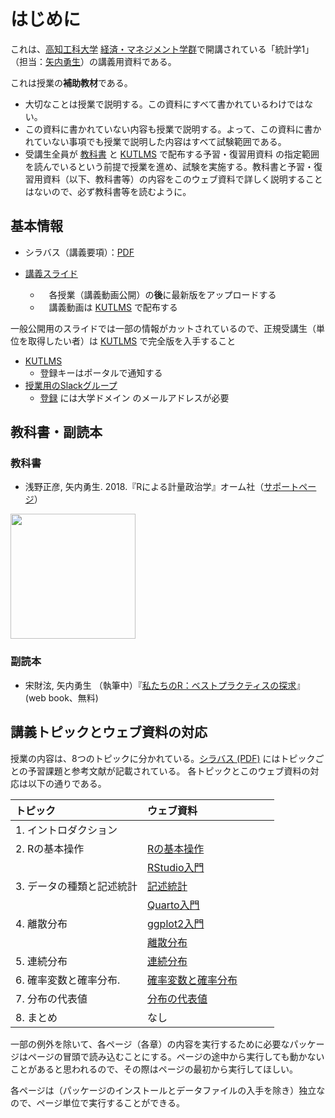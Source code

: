 # はじめに

これは、[高知工科大学](https://www.kochi-tech.ac.jp/) [経済・マネジメント学群](https://www.kochi-tech.ac.jp/academics/mng/)で開講されている「統計学1」（担当：[矢内勇生](https://yukiyanai.github.io/jp/)）の講義用資料である。


:::callout-warning
これは授業の**補助教材**である。

- 大切なことは授業で説明する。この資料にすべて書かれているわけではない。
- この資料に書かれていない内容も授業で説明する。よって、この資料に書かれていない事項でも授業で説明した内容はすべて試験範囲である。
- 受講生全員が [教科書](index.html#sec-textbook) と [KUTLMS](https://lms.kochi-tech.ac.jp/course/view.php?id=3195) で配布する予習・復習用資料 の指定範囲を読んでいるという前提で授業を進め、試験を実施する。教科書と予習・復習用資料（以下、教科書等）の内容をこのウェブ資料で詳しく説明することはないので、必ず教科書等を読むように。
:::

 
## 基本情報 {#sec-basicinfo}

-   シラバス（講義要項）：[PDF](https://yukiyanai.github.io/jp/classes/stat1/docs/syllabus-stat1_2023-1Q.pdf)

-   [講義スライド](https://drive.google.com/drive/folders/16qxZoX7a8GcxbmMmt5582_xd2vpcXiCi?usp=share_link)
    - 　各授業（講義動画公開）の**後**に最新版をアップロードする
    - 　講義動画は [KUTLMS](https://lms.kochi-tech.ac.jp/course/view.php?id=3195) で配布する
    
:::callout-warning
一般公開用のスライドでは一部の情報がカットされているので、正規受講生（単位を取得したい者）は [KUTLMS](https://lms.kochi-tech.ac.jp/course/view.php?id=3195) で完全版を入手すること
:::

-   [KUTLMS](https://lms.kochi-tech.ac.jp/course/view.php?id=3195)
    -   登録キーはポータルで通知する
-   [授業用のSlackグループ](https://kut-stat1-2023.slack.com)
    -   [登録](https://join.slack.com/t/kut-stat1-2023/signup) には大学ドメイン のメールアドレスが必要

## 教科書・副読本 {#sec-refs}

### 教科書 {#sec-textbook}

- 浅野正彦, 矢内勇生. 2018.『Rによる計量政治学』オーム社（[サポートページ](https://github.com/yukiyanai/quant-methods-R)）

![](https://yukiyanai.github.io/jp/textbooks/images/quant-methods-R-cover.png){fig-alt="Rによる計量政治学" width="200"}

### 副読本 {#sec-rn4e}

- 宋財泫, 矢内勇生 （執筆中）『[私たちのR：ベストプラクティスの探求](http://www.jaysong.net/RBook/)』(web book、無料) 


## 講義トピックとウェブ資料の対応 {#sec-topics}

授業の内容は、8つのトピックに分かれている。[シラバス (PDF)](https://yukiyanai.github.io/jp/classes/stat1/docs/syllabus-stat1_2023-1Q.pdf) にはトピックごとの予習課題と参考文献が記載されている。 各トピックとこのウェブ資料の対応は以下の通りである。

| トピック                          | ウェブ資料                               |
|:-----------------------------------|:-----------------------------------|
| 1\. イントロダクション            |                                          |
| 2\. Rの基本操作                   | [Rの基本操作](intro-to-R.html)           |
|                                   | [RStudio入門](intro-to-RStudio.html)     |
| 3\. データの種類と記述統計        | [記述統計](descriptive-stat.html)        |
|                                   | [Quarto入門](intro-to-quarto.html)       |
| 4\. 離散分布                      | [ggplot2入門](intro-to-ggplo2.html)      |
|                                   | [離散分布](discrete-distributions.html)  |
| 5\. 連続分布                      | [連続分布](continuous-distributions.html)|
| 6\. 確率変数と確率分布.           | [確率変数と確率分布](rv-n-dist.html)     |
| 7\. 分布の代表値                  | [分布の代表値](stat-dist.html)           |
| 8\. まとめ                        | なし                                     |

:::callout-warning
一部の例外を除いて、各ページ（各章）の内容を実行するために必要なパッケージはページの冒頭で読み込むことにする。ページの途中から実行しても動かないことがあると思われるので、その際はページの最初から実行してほしい。

各ページは（パッケージのインストールとデータファイルの入手を除き）独立なので、ページ単位で実行することができる。
:::
